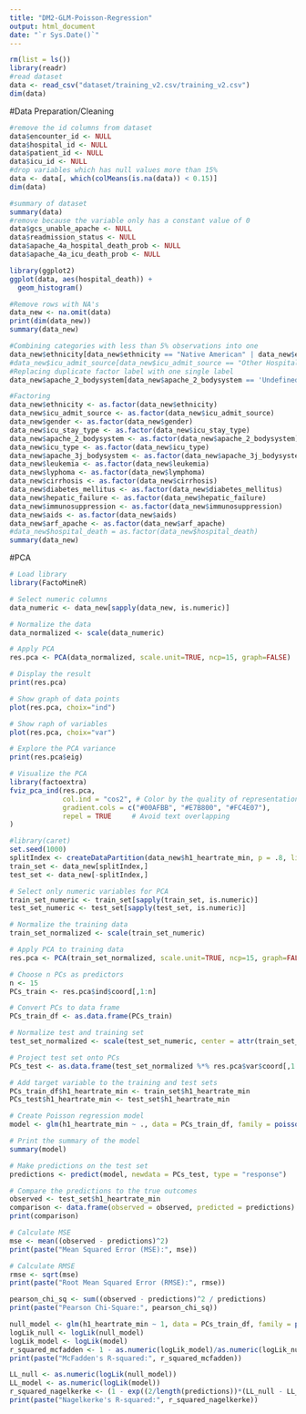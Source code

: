 ```yaml
---
title: "DM2-GLM-Poisson-Regression"
output: html_document
date: "`r Sys.Date()`"
---
```


```r
rm(list = ls())
library(readr)
#read dataset
data <- read_csv("dataset/training_v2.csv/training_v2.csv")
dim(data)
```

#Data Preparation/Cleaning
```r
#remove the id columns from dataset
data$encounter_id <- NULL
data$hospital_id <- NULL
data$patient_id <- NULL
data$icu_id <- NULL
#drop variables which has null values more than 15%
data <- data[, which(colMeans(is.na(data)) < 0.15)]
dim(data)
```

```r
#summary of dataset
summary(data)
#remove because the variable only has a constant value of 0
data$gcs_unable_apache <- NULL
data$readmission_status <- NULL
data$apache_4a_hospital_death_prob <- NULL
data$apache_4a_icu_death_prob <- NULL
```

```r
library(ggplot2)
ggplot(data, aes(hospital_death)) + 
  geom_histogram()
```

```r
#Remove rows with NA's
data_new <- na.omit(data)
print(dim(data_new))
summary(data_new)
```

```r
#Combining categories with less than 5% observations into one
data_new$ethnicity[data_new$ethnicity == "Native American" | data_new$ethnicity== "Asian" | data_new$ethnicity == "Hispanic"] <- "Other/Unknown"
#data_new$icu_admit_source[data_new$icu_admit_source == "Other Hospital" | data_new$icu_admit_source == "Other ICU"] <- "other"
#Replacing duplicate factor label with one single label
data_new$apache_2_bodysystem[data_new$apache_2_bodysystem == 'Undefined diagnoses'] <- 'Undefined Diagnoses'

#Factoring
data_new$ethnicity <- as.factor(data_new$ethnicity)
data_new$icu_admit_source <- as.factor(data_new$icu_admit_source)
data_new$gender <- as.factor(data_new$gender)
data_new$icu_stay_type <- as.factor(data_new$icu_stay_type)
data_new$apache_2_bodysystem <- as.factor(data_new$apache_2_bodysystem)
data_new$icu_type <- as.factor(data_new$icu_type)
data_new$apache_3j_bodysystem <- as.factor(data_new$apache_3j_bodysystem)
data_new$leukemia <- as.factor(data_new$leukemia)
data_new$lyphoma <- as.factor(data_new$lymphoma)
data_new$cirrhosis <- as.factor(data_new$cirrhosis)
data_new$diabetes_mellitus <- as.factor(data_new$diabetes_mellitus)
data_new$hepatic_failure <- as.factor(data_new$hepatic_failure)
data_new$immunosuppression <- as.factor(data_new$immunosuppression)
data_new$aids <- as.factor(data_new$aids)
data_new$arf_apache <- as.factor(data_new$arf_apache)
#data_new$hospital_death = as.factor(data_new$hospital_death)
summary(data_new)
```



#PCA
```r
# Load library
library(FactoMineR)

# Select numeric columns
data_numeric <- data_new[sapply(data_new, is.numeric)]

# Normalize the data
data_normalized <- scale(data_numeric)
```

```r
# Apply PCA
res.pca <- PCA(data_normalized, scale.unit=TRUE, ncp=15, graph=FALSE)
```

```r
# Display the result
print(res.pca)

# Show graph of data points
plot(res.pca, choix="ind")

# Show raph of variables
plot(res.pca, choix="var")
```

```r
# Explore the PCA variance
print(res.pca$eig)
```

```r
# Visualize the PCA
library(factoextra)
fviz_pca_ind(res.pca,
             col.ind = "cos2", # Color by the quality of representation
             gradient.cols = c("#00AFBB", "#E7B800", "#FC4E07"),
             repel = TRUE     # Avoid text overlapping
)
```


```r
#library(caret)
set.seed(1000)
splitIndex <- createDataPartition(data_new$h1_heartrate_min, p = .8, list = FALSE, times = 1)
train_set <- data_new[splitIndex,]
test_set <- data_new[-splitIndex,]

# Select only numeric variables for PCA
train_set_numeric <- train_set[sapply(train_set, is.numeric)]
test_set_numeric <- test_set[sapply(test_set, is.numeric)]

# Normalize the training data
train_set_normalized <- scale(train_set_numeric)

# Apply PCA to training data
res.pca <- PCA(train_set_normalized, scale.unit=TRUE, ncp=15, graph=FALSE)

# Choose n PCs as predictors
n <- 15
PCs_train <- res.pca$ind$coord[,1:n]

# Convert PCs to data frame
PCs_train_df <- as.data.frame(PCs_train)

# Normalize test and training set
test_set_normalized <- scale(test_set_numeric, center = attr(train_set_normalized, "scaled:center"), scale = attr(train_set_normalized, "scaled:scale"))
```


```r
# Project test set onto PCs
PCs_test <- as.data.frame(test_set_normalized %*% res.pca$var$coord[,1:n])
```

```r
# Add target variable to the training and test sets
PCs_train_df$h1_heartrate_min <- train_set$h1_heartrate_min
PCs_test$h1_heartrate_min <- test_set$h1_heartrate_min
```

```r
# Create Poisson regression model
model <- glm(h1_heartrate_min ~ ., data = PCs_train_df, family = poisson(link = "log"))

```


```r
# Print the summary of the model
summary(model)
```


```r
# Make predictions on the test set
predictions <- predict(model, newdata = PCs_test, type = "response")
```

```r
# Compare the predictions to the true outcomes
observed <- test_set$h1_heartrate_min
comparison <- data.frame(observed = observed, predicted = predictions)
print(comparison)
```


```r
# Calculate MSE
mse <- mean((observed - predictions)^2)
print(paste("Mean Squared Error (MSE):", mse))

# Calculate RMSE
rmse <- sqrt(mse)
print(paste("Root Mean Squared Error (RMSE):", rmse))

pearson_chi_sq <- sum((observed - predictions)^2 / predictions)
print(paste("Pearson Chi-Square:", pearson_chi_sq))
```

```r
null_model <- glm(h1_heartrate_min ~ 1, data = PCs_train_df, family = poisson(link = "log"))
logLik_null <- logLik(null_model)
logLik_model <- logLik(model)
r_squared_mcfadden <- 1 - as.numeric(logLik_model)/as.numeric(logLik_null)
print(paste("McFadden's R-squared:", r_squared_mcfadden))

LL_null <- as.numeric(logLik(null_model))
LL_model <- as.numeric(logLik(model))
r_squared_nagelkerke <- (1 - exp((2/length(predictions))*(LL_null - LL_model))) / (1 - exp(2 * LL_null / length(predictions)))
print(paste("Nagelkerke's R-squared:", r_squared_nagelkerke))
```
